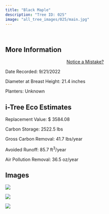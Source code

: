 ```yaml
---
title: "Black Maple"
description: "Tree ID: 025"
image: "all_tree_images/025/main.jpg"
---
```


<br>

## **More Information**
::: column-margin
<center><a class="button" href="https://forms.gle/W6f5nwYxrM33hF4f7">Notice a Mistake?</a></center>
:::


Date Recorded:  9/21/2022

Diameter at Breast Height:  21.4  inches

Planters:  Unknown

## **i-Tree Eco Estimates**


 Replacement Value: $ 3584.08

 Carbon Storage:  2522.5  lbs

 Gross Carbon Removal:  41.7  lbs/year

 Avoided Runoff:  85.7  ft<sup>3</sup>/year

 Air Pollution Removal:  36.5  oz/year

## **Images**


 ![](all_tree_images/025/IMG_6395.jpg)

 ![](all_tree_images/025/IMG_6400.jpg)

 ![](all_tree_images/025/main.jpg)
